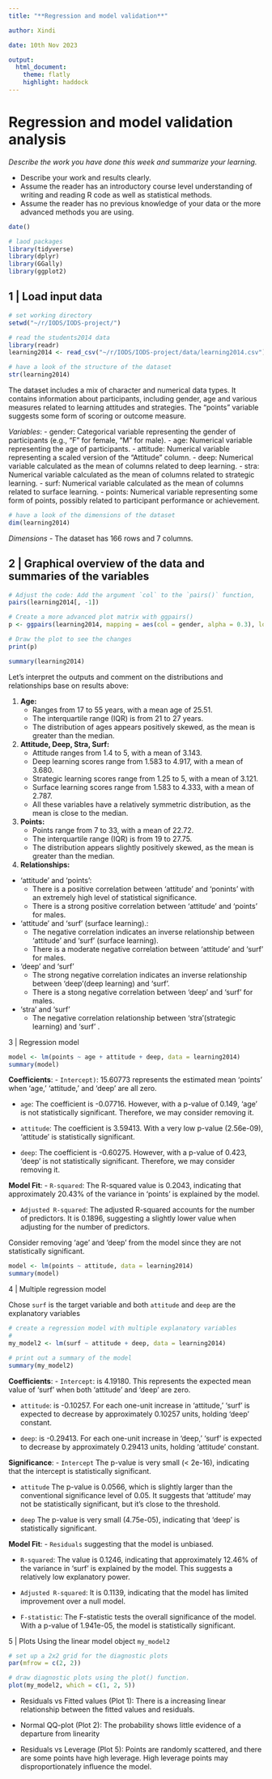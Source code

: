 ```yaml
---
title: "**Regression and model validation**"

author: Xindi

date: 10th Nov 2023

output: 
  html_document:
    theme: flatly
    highlight: haddock
---
```


# Regression and model validation analysis

*Describe the work you have done this week and summarize your learning.*

- Describe your work and results clearly. 
- Assume the reader has an introductory course level understanding of writing and reading R code as well as statistical methods.
- Assume the reader has no previous knowledge of your data or the more advanced methods you are using.

```r
date()

# laod packages
library(tidyverse)
library(dplyr)
library(GGally)
library(ggplot2)
```

## 1 | Load input data
```r
# set working directory
setwd("~/r/IODS/IODS-project/")

# read the students2014 data
library(readr)
learning2014 <- read_csv("~/r/IODS/IODS-project/data/learning2014.csv")

# have a look of the structure of the dataset
str(learning2014)
```

The dataset includes a mix of character and numerical data types. It contains information about participants, including gender, age and various measures related to learning attitudes and strategies. The "points" variable suggests some form of scoring or outcome measure.

*Variables*:
- gender: Categorical variable representing the gender of participants (e.g., "F" for female, "M" for male).
- age: Numerical variable representing the age of participants.
- attitude: Numerical variable representing a scaled version of the "Attitude" column.
- deep: Numerical variable calculated as the mean of columns related to deep learning.
- stra: Numerical variable calculated as the mean of columns related to strategic learning.
- surf: Numerical variable calculated as the mean of columns related to surface learning.
- points: Numerical variable representing some form of points, possibly related to participant performance or achievement.

```r
# have a look of the dimensions of the dataset
dim(learning2014)
```
*Dimensions*
- The dataset has 166 rows and 7 columns.

## 2 | Graphical overview of the data and summaries of the variables

```r
# Adjust the code: Add the argument `col` to the `pairs()` function, 
pairs(learning2014[, -1])

# Create a more advanced plot matrix with ggpairs()
p <- ggpairs(learning2014, mapping = aes(col = gender, alpha = 0.3), lower = list(combo = wrap("facethist", bins = 20)))

# Draw the plot to see the changes
print(p)

```



```r
summary(learning2014)
```
Let's interpret the outputs and comment on the distributions and relationships base on results above:

1. **Age:**
   - Ranges from 17 to 55 years, with a mean age of 25.51.
   - The interquartile range (IQR) is from 21 to 27 years.
   - The distribution of ages appears positively skewed, as the mean is greater than the median.

2. **Attitude, Deep, Stra, Surf:**
   - Attitude ranges from 1.4 to 5, with a mean of 3.143.
   - Deep learning scores range from 1.583 to 4.917, with a mean of 3.680.
   - Strategic learning scores range from 1.25 to 5, with a mean of 3.121.
   - Surface learning scores range from 1.583 to 4.333, with a mean of 2.787.
   - All these variables have a relatively symmetric distribution, as the mean is close to the median.

3. **Points:**
   - Points range from 7 to 33, with a mean of 22.72.
   - The interquartile range (IQR) is from 19 to 27.75.
   - The distribution appears slightly positively skewed, as the mean is greater than the median.

4. **Relationships:**
- 'attitude' and 'points':
   - There is a positive correlation between 'attitude' and 'ponints' with an extremely high level of statistical significance.
   - There is a strong positive correlation between 'attitude' and 'points' for males.
- 'attitude' and 'surf' (surface learning).: 
   - The negative correlation indicates an inverse relationship between  'attitude' and 'surf' (surface learning).
   - There is a moderate negative correlation between 'attitude' and 'surf' for males.
- 'deep' and 'surf'
   - The strong negative correlation indicates an inverse relationship between  'deep'(deep learning) and 'surf'.
   - There is a stong negative correlation between 'deep' and 'surf' for males.
 - 'stra' and 'surf'
   - The negative correlation relationship between  'stra'(strategic learning) and 'surf' .
  
3 | Regression model
```r
model <- lm(points ~ age + attitude + deep, data = learning2014)
summary(model)
```
**Coefficients**:
- `Intercept)`: 15.60773 represents the estimated mean 'points' when 'age,' 'attitude,' and 'deep' are all zero.

- `age`: The coefficient is -0.07716. However, with a p-value of 0.149, 'age' is not statistically significant. Therefore, we may consider removing it.

- `attitude`: The coefficient is 3.59413. With a very low p-value (2.56e-09), 'attitude' is statistically significant.

- `deep`: The coefficient is -0.60275. However, with a p-value of 0.423, 'deep' is not statistically significant. Therefore, we may consider removing it.

**Model Fit**:
- `R-squared`: The R-squared value is 0.2043, indicating that approximately 20.43% of the variance in 'points' is explained by the model.

- `Adjusted R-squared`: The adjusted R-squared accounts for the number of predictors. It is 0.1896, suggesting a slightly lower value when adjusting for the number of predictors.

Consider removing 'age' and 'deep' from the model since they are not statistically significant.
```r
model <- lm(points ~ attitude, data = learning2014)
summary(model)
```

4 | Multiple regression model

Chose `surf` is the target variable and both `attitude` and `deep` are the explanatory variables
```r

# create a regression model with multiple explanatory variables
# 
my_model2 <- lm(surf ~ attitude + deep, data = learning2014)

# print out a summary of the model
summary(my_model2)
```

**Coefficients**:
- `Intercept`: is 4.19180. This represents the expected mean value of 'surf' when both 'attitude' and 'deep' are zero.
  
- `attitude`: is -0.10257. For each one-unit increase in 'attitude,' 'surf' is expected to decrease by approximately 0.10257 units, holding 'deep' constant.

- `deep`: is -0.29413. For each one-unit increase in 'deep,' 'surf' is expected to decrease by approximately 0.29413 units, holding 'attitude' constant.

**Significance**:
- `Intercept` The p-value is very small (< 2e-16), indicating that the intercept is statistically significant.

- `attitude` The p-value is 0.0566, which is slightly larger than the conventional significance level of 0.05. It suggests that 'attitude' may not be statistically significant, but it's close to the threshold.

- `deep` The p-value is very small (4.75e-05), indicating that 'deep' is statistically significant.

**Model Fit**:
- `Residuals` suggesting that the model is unbiased.

- `R-squared`: The value is 0.1246, indicating that approximately 12.46% of the variance in 'surf' is explained by the model. This suggests a relatively low explanatory power.

- `Adjusted R-squared`: It is 0.1139, indicating that the model has limited improvement over a null model.

- `F-statistic`: The F-statistic tests the overall significance of the model. With a p-value of 1.941e-05, the model is statistically significant.


5 | Plots
Using the linear model object `my_model2`
```r
# set up a 2x2 grid for the diagnostic plots
par(mfrow = c(2, 2))

# draw diagnostic plots using the plot() function.
plot(my_model2, which = c(1, 2, 5))

```

- Residuals vs Fitted values (Plot 1): There is a increasing linear relationship between the fitted values and residuals.

-  Normal QQ-plot (Plot 2):  The probability shows little
evidence of a departure from linearity

- Residuals vs Leverage (Plot 5):   Points are randomly scattered, and there are some points have high leverage. High leverage points may disproportionately influence the model.

